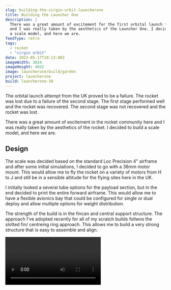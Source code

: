 ```yaml
---
slug: building-the-virgin-orbit-launcherone
title: Building the Launcher One
description: |
  There was a great amount of excitement for the first orbital launch from the UK.
  and I was really taken by the aesthetics of the Launcher One. I decided to build
  a scale model, and here we are.
feedType: retro
tags:
  - rocket
  - "virgin orbit"
date: 2023-05-17T19:13:00Z
imageWidth: 3024
imageHeight: 4032
image: launcherone/build/garden
project: launcherone
build: launcherone-38
---
```


The orbital launch attempt from the UK proved to be a failure. The rocket was
lost due to a failure of the second stage. The first stage performed well and
the rocket was recovered. The second stage was not recovered and the rocket
was lost.

There was a great amount of excitement in the rocket community here and I was
really taken by the aesthetics of the rocket. I decided to build a scale
model, and here we are.

## Design

The scale was decided based on the standard Loc Precision 4" airframe and
after some initial simulations, I decided to go with a 38mm motor mount.
This would allow me to fly the rocket on a variety of motors from H to J
and still be in a sensible altitude for the flying sites here in the UK.

I initially looked a several tube options for the payload section, but in
the end decided to print the entire forward airframe. This would allow me
to have a flexible avionics bay that could be configured for single or dual
deploy and allow multiple options for weight distribution.

<BlogImage
  src='launcherone/build/cutaway'
  alt='cutaway'
  className='mx-auto'
  crop='fill'
/>

The strength of the build is in the fincan and central support structure.
The approach I've adopted recently for all of my scratch builds follwos the
slotted fin/ centreing ring approach. This allows me to build a very strong
structure that is easy to assemble and align.

<Video id='pZEoVOQLOBE' caption='The maiden launch'/>

and _that_ was it
